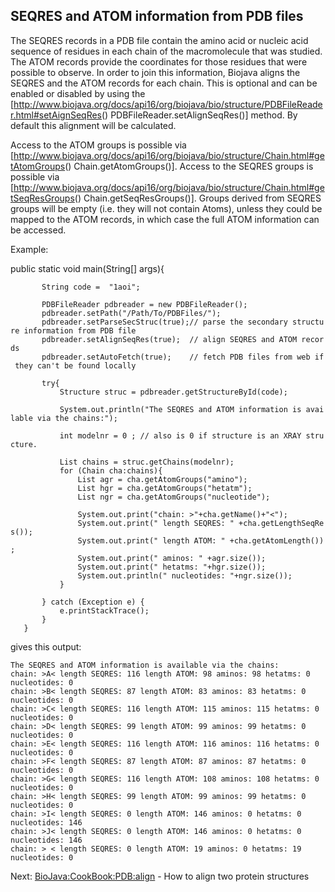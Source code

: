 ==SEQRES and ATOM information from PDB files==

The SEQRES records in a PDB file contain the amino acid or nucleic acid sequence of residues in each chain of the macromolecule that was studied. The ATOM records provide the coordinates for those residues that were possible to observe.
In order to join this information, Biojava aligns the SEQRES and the ATOM records for each chain. This is optional and can be 
enabled or disabled by using the [http://www.biojava.org/docs/api16/org/biojava/bio/structure/PDBFileReader.html#setAignSeqRes() PDBFileReader.setAlignSeqRes()] method. By default this alignment will be calculated.

Access to the ATOM groups is possible via [http://www.biojava.org/docs/api16/org/biojava/bio/structure/Chain.html#getAtomGroups() Chain.getAtomGroups()].
Access to the SEQRES groups is possible via [http://www.biojava.org/docs/api16/org/biojava/bio/structure/Chain.html#getSeqResGroups() Chain.getSeqResGroups()]. Groups derived from SEQRES groups will be empty (i.e. they will not contain Atoms), unless they could be mapped to the ATOM records, in which case the full ATOM information can be accessed.



Example:
<java>

public static void main(String[] args){
		String code =  "1aoi";

		PDBFileReader pdbreader = new PDBFileReader();
		pdbreader.setPath("/Path/To/PDBFiles/");
		pdbreader.setParseSecStruc(true);// parse the secondary structure information from PDB file
		pdbreader.setAlignSeqRes(true);  // align SEQRES and ATOM records
		pdbreader.setAutoFetch(true);    // fetch PDB files from web if they can't be found locally

		try{
			Structure struc = pdbreader.getStructureById(code);
			
			System.out.println("The SEQRES and ATOM information is available via the chains:");

			int modelnr = 0 ; // also is 0 if structure is an XRAY structure.

			List<Chain> chains = struc.getChains(modelnr);
			for (Chain cha:chains){
				List<Group> agr = cha.getAtomGroups("amino");
				List<Group> hgr = cha.getAtomGroups("hetatm");
				List<Group> ngr = cha.getAtomGroups("nucleotide");

				System.out.print("chain: >"+cha.getName()+"<");
				System.out.print(" length SEQRES: " +cha.getLengthSeqRes());
				System.out.print(" length ATOM: " +cha.getAtomLength());
				System.out.print(" aminos: " +agr.size());
				System.out.print(" hetatms: "+hgr.size());
				System.out.println(" nucleotides: "+ngr.size());  
			}

		} catch (Exception e) {
			e.printStackTrace();
		}
	}

</java>


gives this output:
<pre>
The SEQRES and ATOM information is available via the chains:
chain: >A< length SEQRES: 116 length ATOM: 98 aminos: 98 hetatms: 0 nucleotides: 0
chain: >B< length SEQRES: 87 length ATOM: 83 aminos: 83 hetatms: 0 nucleotides: 0
chain: >C< length SEQRES: 116 length ATOM: 115 aminos: 115 hetatms: 0 nucleotides: 0
chain: >D< length SEQRES: 99 length ATOM: 99 aminos: 99 hetatms: 0 nucleotides: 0
chain: >E< length SEQRES: 116 length ATOM: 116 aminos: 116 hetatms: 0 nucleotides: 0
chain: >F< length SEQRES: 87 length ATOM: 87 aminos: 87 hetatms: 0 nucleotides: 0
chain: >G< length SEQRES: 116 length ATOM: 108 aminos: 108 hetatms: 0 nucleotides: 0
chain: >H< length SEQRES: 99 length ATOM: 99 aminos: 99 hetatms: 0 nucleotides: 0
chain: >I< length SEQRES: 0 length ATOM: 146 aminos: 0 hetatms: 0 nucleotides: 146
chain: >J< length SEQRES: 0 length ATOM: 146 aminos: 0 hetatms: 0 nucleotides: 146
chain: > < length SEQRES: 0 length ATOM: 19 aminos: 0 hetatms: 19 nucleotides: 0
</pre>

Next: [[BioJava:CookBook:PDB:align]] - How to align two protein structures